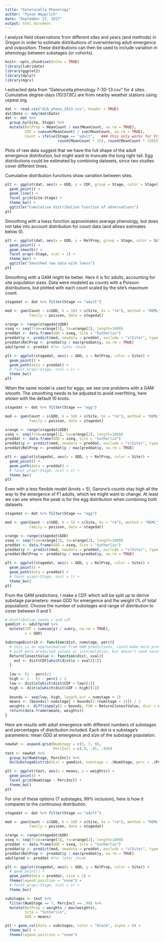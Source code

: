 ```yaml
---
title: "Galerucella Phenology"
author: "Tyson Wepprich"
date: "September 27, 2017"
output: html_document
---
```

I analyze field observations from different sites and years (and methods) in Oregon
in order to estimate distributions of overwintering adult emergence and 
oviposition. These distributions can then be used to include variation in 
phenology between substages (or cohorts).

```r
knitr::opts_chunk$set(echo = TRUE)
library(lubridate)
library(ggplot2)
library(dplyr)
library(mgcv)
```

I extracted data from "Galerucella phenology 7-30-13.csv" for 4 sites.
Cumulative degree-days (10/37.8C) are from nearby weather stations using uspest.org.


```r
dat <- read.csv("GCA_pheno_2013.csv", header = TRUE)
dat$Date <- mdy(dat$Date)
dat <- dat %>% 
  group_by(Site, Stage) %>% 
  mutate(RelProp = MeanCount / max(MeanCount, na.rm = TRUE),
         CDF = cumsum(MeanCount) / sum(MeanCount, na.rm = TRUE),
         Count = ifelse(Stage == "adult",   ### this only works for Fritzi's data
                        round(MeanCount * 15), round(MeanCount * 150)))
```

Plots of raw data suggest that we have the full shape of the adult emergence
distribution, but might want to truncate the long right tail.
Egg distributions could be estimated by combining datasets, since two studies 
cover different times.

Cumulative distribution functions show variation between sites. 

```r

plt <- ggplot(dat, aes(x = GDD, y = CDF, group = Stage, color = Stage)) + 
  geom_point() +
  geom_line() +
  facet_grid(Site~Stage) +
  theme_bw() + 
  ggtitle("Cumulative distribution function of observations")
plt
```

Smoothing with a loess function approximates average phenology, but does not
take into account distribution for count data (and allows estimates below 0).

```r

plt <- ggplot(dat, aes(x = GDD, y = RelProp, group = Stage, color = Site)) + 
  geom_point() +
  geom_smooth() +
  facet_wrap(~Stage, ncol = 1) +
  theme_bw() +
  ggtitle("Smoothed raw data with loess")
plt
```

Smoothing with a GAM might be better. Here it is for adults, accounting for site
population sizes. Data were modeled as counts with a Poisson distributions, but
plotted with each count scaled by the site's maximum count.

```r
stagedat <- dat %>% filter(Stage == "adult")

mod <- gam(Count ~ s(GDD, k = 10) + s(Site, bs = "re"), method = "REML",
           family = poisson, data = stagedat)

xrange <- range(stagedat$GDD)
xseq <- seq(from=xrange[1], to=xrange[2], length=1000)
preddat <- data.frame(GDD = xseq, Site = "Sutherlin")
preddat$y <- predict(mod, newdata = preddat, exclude = "s(Site)", type = "response")
preddat$RelProp <- preddat$y / max(preddat$y, na.rm = TRUE)
adultpred <- preddat #for later chunk

plt <- ggplot(stagedat, aes(x = GDD, y = RelProp, color = Site)) + 
  geom_point() +
  geom_path(data = preddat) +
  # facet_wrap(~Stage, ncol = 1) +
  theme_bw()
plt

```

When the same model is used for eggs, we see one problems with a GAM smooth. 
The smoothing needs to be adjusted to avoid overfitting, here shown with the 
default 10 knots.

```r
stagedat <- dat %>% filter(Stage == "egg")

mod <- gam(Count ~ s(GDD, k = 10) + s(Site, bs = "re"), method = "REML",
           family = poisson, data = stagedat)

xrange <- range(stagedat$GDD)
xseq <- seq(from=xrange[1], to=xrange[2], length=1000)
preddat <- data.frame(GDD = xseq, Site = "Sutherlin")
preddat$y <- predict(mod, newdata = preddat, exclude = "s(Site)", type = "response")
preddat$RelProp <- preddat$y / max(preddat$y, na.rm = TRUE)

plt <- ggplot(stagedat, aes(x = GDD, y = RelProp, color = Site)) + 
  geom_point() +
  geom_path(data = preddat) +
  # facet_wrap(~Stage, ncol = 1) +
  theme_bw()
plt
```

Even with a less flexible model (knots = 5), Garono's counts stay high all the way to the 
emergence of F1 adults, which we might want to change. At least we can see 
where the peak is for the egg distribution when combining both datasets.

```r
stagedat <- dat %>% filter(Stage == "egg")

mod <- gam(Count ~ s(GDD, k = 5) + s(Site, bs = "re"), method = "REML",
           family = poisson, data = stagedat)

xrange <- range(stagedat$GDD)
xseq <- seq(from=xrange[1], to=xrange[2], length=1000)
preddat <- data.frame(GDD = xseq, Site = "Sutherlin")
preddat$y <- predict(mod, newdata = preddat, exclude = "s(Site)", type = "response")
preddat$RelProp <- preddat$y / max(preddat$y, na.rm = TRUE)

plt <- ggplot(stagedat, aes(x = GDD, y = RelProp, color = Site)) + 
  geom_point() +
  geom_path(data = preddat) +
  # facet_wrap(~Stage, ncol = 1) +
  theme_bw()
plt
```

From the GAM predictions, I make a CDF which will be split up to derive substage
parameters: mean GDD for emergence and the weight (% of total population).
Choose the number of substages and range of distribution to cover between 0 and 1.

```r
# distribution needs x and cdf
gamdist <- adultpred %>% 
  mutate(CDF = cumsum(y) / sum(y, na.rm = TRUE),
         x = GDD)

SubstageDistrib <- function(dist, numstage, perc){
  # this is an approximation from GAM predictions, could make more precise
  # with more predicted values or interpolation, but doesn't seem necessary
  ReturnClosestValue <- function(dist, xval){
    out <- dist$CDF[which(dist$x > xval)[1]]
  }
  
  low <- (1 - perc)/2
  high <- 1 - (1 - perc) / 2
  low <- dist$x[which(dist$CDF > low)[1]]
  high <- dist$x[which(dist$CDF > high)[1]]
  
  bounds <- seq(low, high, length.out = numstage + 1)
  means <- (bounds[1:numstage] + bounds[2:(numstage + 1)]) / 2
  weights <- diff(sapply(X = bounds, FUN = ReturnClosestValue, dist = dist), lag = 1)
  return(data.frame(means, weights))
}

```

Here are results with adult emergence with different numbers of substages and 
percentages of distribution included. Each dot is a substage's parameters: 
mean GDD at emergence and size of the substage population.

```r
newdat <- expand.grid(NumStage = c(5, 7, 9),
                      PercIncl = c(.9, .95, .99))
test <- newdat %>% 
  group_by(NumStage, PercIncl) %>% 
  do(SubstageDistrib(dist = gamdist, numstage = .$NumStage, perc = .$PercIncl))

plt <- ggplot(test, aes(x = means, y = weights)) +
  geom_point() +
  facet_grid(NumStage ~ PercIncl) +
  theme_bw()
plt
```

For one of these options (7 substages, 99% inclusion), here is how it compares
to the continuous distribution.

```r
stagedat <- dat %>% filter(Stage == "adult")

mod <- gam(Count ~ s(GDD, k = 10) + s(Site, bs = "re"), method = "REML",
           family = poisson, data = stagedat)

xrange <- range(stagedat$GDD)
xseq <- seq(from=xrange[1], to=xrange[2], length=1000)
preddat <- data.frame(GDD = xseq, Site = "Sutherlin")
preddat$y <- predict(mod, newdata = preddat, exclude = "s(Site)", type = "response")
preddat$RelProp <- preddat$y / max(preddat$y, na.rm = TRUE)
adultpred <- preddat #for later chunk

plt <- ggplot(stagedat, aes(x = GDD, y = RelProp, color = Site)) + 
  # geom_point() +
  geom_path(data = preddat, size = 2) +
  theme(legend.position = "none") +
  # facet_wrap(~Stage, ncol = 1) +
  theme_bw()

substages <- test %>% 
  filter(NumStage == 7, PercIncl == .99) %>% 
  mutate(RelProp = weights / max(weights),
         Site = "Sutherlin",
         GDD = means)

plt + geom_col(data = substages, color = "black", alpha = 0) +
  theme_bw() +
  theme(legend.position = "none")

```



